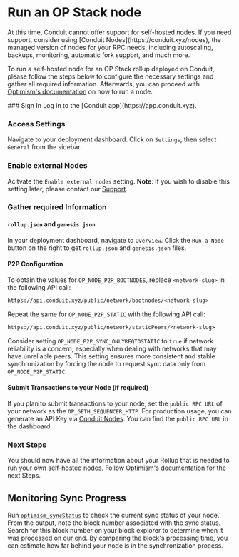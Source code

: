 
# Run an OP Stack node

<Callout type="info" emoji="ℹ️">
  At this time, Conduit cannot offer support for self-hosted nodes. If you need
  support, consider using [Conduit Nodes](https://conduit.xyz/nodes), the
  managed version of nodes for your RPC needs, including autoscaling, backups,
  monitoring, automatic fork support, and much more.
</Callout>

To run a self-hosted node for an OP Stack rollup deployed on Conduit, please follow the steps below to configure the necessary settings and gather all required information. Afterwards, you can proceed with [Optimism's documentation](https://docs.optimism.io/builders/node-operators/tutorials/node-from-docker) on how to run a node.

<Steps>
### Sign In
Log in to the [Conduit app](https://app.conduit.xyz).
 
### Access Settings
Navigate to your deployment dashboard. Click on `Settings`, then select `General` from the sidebar.

### Enable external Nodes

Acitvate the `Enable external nodes` setting. **Note**: If you wish to disable this setting later, please contact our [Support](https://conduitxyz.typeform.com/to/kGF2oAj1#source=website).

### Gather required Information

#### `rollup.json` and `genesis.json`

In your deployment dashboard, navigate to `Overview`. Click the `Run a Node` button on the right to get `rollup.json` and `genesis.json` files.

#### P2P Configuration

To obtain the values for `OP_NODE_P2P_BOOTNODES`, replace `<network-slug>` in the following API call:

```txt copy
https://api.conduit.xyz/public/network/bootnodes/<network-slug>
```

Repeat the same for `OP_NODE_P2P_STATIC` with the following API call:

```txt copy
https://api.conduit.xyz/public/network/staticPeers/<network-slug>
```

Consider setting `OP_NODE_P2P_SYNC_ONLYREQTOSTATIC` to `true` if network reliability is a concern, especially when dealing with networks that may have unreliable peers. This setting ensures more consistent and stable synchronization by forcing the node to request sync data only from `OP_NODE_P2P_STATIC`.

#### Submit Transactions to your Node (if required)

If you plan to submit transactions to your node, set the `public RPC URL` of your network as the `OP_GETH_SEQUENCER_HTTP`. For production usage, you can generate an API Key via [Conduit Nodes](https://conduit.xyz/nodes). You can find the `public RPC URL` in the dashboard.

### Next Steps

You should now have all the information about your Rollup that is needed to run your own self-hosted nodes. Follow [Optimism's documentation](https://docs.optimism.io/builders/node-operators/tutorials/node-from-docker) for the next Steps.

</Steps>

## Monitoring Sync Progress

Run [`optimism_syncStatus`](https://docs.optimism.io/builders/node-operators/json-rpc#optimism_syncstatus) to check the current sync status of your node. From the output, note the block number associated with the sync status. Search for this block number on your block explorer to determine when it was processed on our end. By comparing the block's processing time, you can estimate how far behind your node is in the synchronization process.

